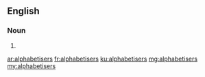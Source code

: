 ==English==

===Noun===
{{head|en|plural}}

# {{plural of|alphabetiser|lang=en|nocat=1}}

[[ar:alphabetisers]]
[[fr:alphabetisers]]
[[ku:alphabetisers]]
[[mg:alphabetisers]]
[[my:alphabetisers]]